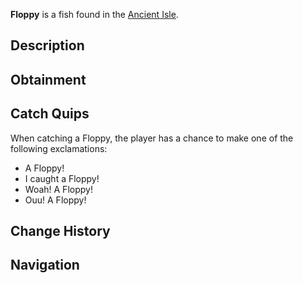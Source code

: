 {{FishInfobox
|image          = Floppy.png
|rarity         = Legendary
|sea            = First Sea
|location       = [[Ancient Isle]]
|sublocation    = 
|sources        = Fishing Rod
|radar_location = 
|prog_speed     = -10
|xp             = 1200
|weather        = 
|time           = 
|season         = Autumn
|bait           = Super Flakes
|base_weight    = 10
|base_value     = 2000
|weight_range   = 2
|base_chance    = 0.05
|base_resil     = 25
}}
'''Floppy''' is a {{Rarity|Legendary}} fish found in the [[Ancient Isle]].

== Description ==
{{Description|The Floppy is an interesting fish in the Ancient Isle. Exhibiting signs of intense energy, attempting to catch the Floppy will not be an easy task. They spend most of the day swimming around the pond, |Bestiary Entry}}

== Obtainment ==
{{Description|Can be found in the waters of the Ancient Isle.|Bestiary Hint}}
{{Fish Availability|
Ancient Isle/Freshwater Pond
|top_rods      = 
Leviathan's Fang Rod\126273.11\1006336.98;
Free Spirit Rod\104814.3\735326.31;
Ethereal Prism Rod\103981.55\594571.63;
Trident Rod\102221.83\717138.77;
Seraphic Rod\99464.95\598273.54;
Lucky Rod\69681.97\576428.45;
Training Rod\67193.68\273400.77;
Frog Rod\71654.72\529794.42;
Rapid Rod\96574.63\784773.15;
Firefly Rod\85722.8\725406;
Adventurer's Rod\56269.19\476169.53;
Fast Rod\77863.26\711986.82;
Fischer's Rod\56581.8\478814.91;
No-Life Rod\97499.4\661886.69;
Rod Of The Forgotten Fang\92651.36\587845.51;
Challenger's Rod\88229.53\593866.56;
Rod Of The Depths\82675.83\534871.1;
Rod Of The Exalted One\82214.26\576339.05;
Zeus Rod\78626.88\517880.44;
Verdant Shear Rod\76249.41\518923.49;
Blazebringer Rod\74772.03\492490.25;
Depthseeker Rod\70141.72\482753.61;
Avalanche Rod\62955.94\435271.7;
Volcanic Rod\61279.49\403620.88;
Steady Rod\21805.93\146231.8
|recommended   = Ethereal Prism Rod
}}

== Catch Quips ==
When catching a Floppy, the player has a chance to make one of the following exclamations:
* A Floppy!
* I caught a Floppy!
* Woah! A Floppy!
* Ouu! A Floppy!

== Change History ==
{{Change History|{{subst:Current Version}}}}

== Navigation ==
{{Fish Navbox|Ancient Isle}}
